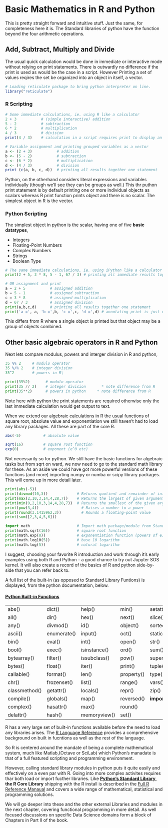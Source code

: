 # Basic Mathematics in R and Python

This is pretty straight forward and intuitive stuff. Just the same, for completeness here it is. The Standard libraries of python have the function beyond the four arithmetic operations.

## Add, Subtract, Multiply and Divide

The usual quick calculation would be done in immediate or interactive mode without relying on print statements. There is outwardly no difference if the print is used as would be the case in a script. However Printing a set of values reqires the set be organized into an object in itself, a vector.

```r
# Loading reticulate package to bring python interpreter on line.
library("reticulate")
```
### R Scripting

```r
# Some immediate calculations, ie. using R like a calculator
2 + 3           # (simple interactive) addition
5 - 2           # subtraction
6 * 2           # multiplication
4 / 3           # division
print(4 / 3)    # calculation in a script requires print to display an answer
```
```r
# Variable assignment and printing grouped variables as a vector
a <- (2 + 3)           # addition
b <- (5 - 2)           # subtraction
c <- (6 * 2)           # multiplication
d <- (4 / 3)           # division
print (c(a, b, c, d))  # printing all results together one statement
```

Python, on the otherhand considers literal expressions and variables individually (though we'll see they can be groups as well.) This thr puthon print statement is by default printing one or more individual objects  as scalars whereas R print function prints object and there is no scalar. The simplest object in R is the vector.

### Python Scripting

The simplest object in python is the scalar, having one of five **basic datatypes**,

- Integers
- Floating-Point Numbers
- Complex Numbers
- Strings
- Boolean Type

```python
# The same immediate calculations, ie. using iPython like a calculator
print(2 + 5, 3 * 8, 5 - 1, 67 / 3) # printing all immediate results together, one statement
```

```python
# OR assignment and print
a = 2 + 5           # assigned addition
b = 5 - 1           # assigned subtraction
c = 3 * 8           # assigned multiplication
d = 67 / 3          # assigned division
print(a,b,c,d)      # printing all results together one statement
print('a =', a, 'b =',b, 'c =',c, 'd =',d) # annotating print is just using 4 literals and 4 variables
```

This differs from R where a single object is printed but that object may be a group of objects combined.


## Other basic algebraic operators in R and Python

Next lets compare modulus, powers and interger division in R and python,
```r
35 %% 2     # modulo operator
35 %/% 2    # integer division
35^2        # powers in R\
```


```python
print(35%2)       # modulo operator
print(35 // 2)    # integer division       * note difference from R
print(35**2)      # powers in python     * note difference from R
```

Note here with python the print statements are required otherwise only the last immediate calculation would get output to text.

When we extend our algebraic calculations in R the usual functions of square root, absolute value and exponentiation we still haven't had to load any library packages. All these are part of the core R.

```r
abs(-5)          # absolute value

sqrt(16)         # square root function
exp(0)           # exponent (e^0 etc)
```
Not necessarily so for python. We still have the basic functions for algebraic tasks but from sqrt on ward, we now need to go to the standard math library for these. As an aside we could have got more powerful versions of these functions (and more) importing numpy or numba or scipy library packages. This will come up in more detail later.

```python
print(abs(-5))
print(divmod(10,3))             # Returns quotient and remainder of integer division
print(max(2,10,3,14,4,28,7))    # Returns the largest of given arguments or items in an iterable
print(min(9,2,10,3,14,4,28,7))  # Returns the smallest of the given arguments or items in an) iterable
print(pow(3,4)) 	              # Raises a number to a power
print(round(3.1415962,3))	      # Rounds a floating-point value
print(sum([2,3,4,5,6]))       

import math                     # Import math package/module from Standard Library
print(math.sqrt(16))            # square root function
print(math.exp(0))              # exponentiation function (powers of e)
print(math.log10(5))            # base 10 logarithm
print(math.log(5))              # natural logarithm
```

I suggest, choosing your favorite R introduction and work through it's early examples using both R and Python -  a good chance to try out Jupyter SOS kernel. It will also create a record of the basics of R and python side-by-side that you can refer back to.

A full list of the built-in (as opposed to Standard Library Funtions) is displayed, from the python documentation, below.

#### [Python Built-in Functions ](https://docs.python.org/3.6/library/functions.html)

||||||
|--|--|--|--|--|
|abs() 	|dict() 	|help() 	|min() 	|setattr()|
|all() 	|dir() 	|hex() 	|next() 	|slice()|
|any() 	|divmod() 	|id() 	|object() 	|sorted()|
|ascii() 	|enumerate() 	|input() 	|oct() 	|staticmethod()|
|bin() 	|eval() 	|int() 	|open() 	|str()|
|bool() 	|exec() 	|isinstance() 	|ord() 	|sum()|
|bytearray() 	|filter() 	|issubclass() 	|pow() 	|super()|
|bytes() 	|float() 	|iter() 	|print() 	|tuple()|
|callable() 	|format() 	|len() 	|property() 	|type()|
|chr() 	|frozenset() 	|list() 	|range() 	|vars()|
|classmethod() 	|getattr() 	|locals() 	|repr() 	|zip()|
|compile() 	|globals() 	|map() 	|reversed() 	|__import__()|
|complex() 	|hasattr() 	|max() 	|round()|| 	 
|delattr() 	|hash() 	|memoryview() 	|set()|| 	 

R has a very large set of built-in functions available before the need to load any libraries arises. The [R Language Reference](https://cran.r-project.org/doc/manuals/r-release/R-lang.html) provides a comprehensive background on built in fucntions as well as the rest of the language.

So R is centered around the mandate of being a complete mathematical system, much like Matlab,(Octave or SciLab) which Python's manadate is that of a full featured scripting and programming environment.

However, calling standard library modules in python puts it quite easily and effectively on a even par with R. Going into more complex activites requires thar both load or import fucther libraries. Like [**Python's Standard Library**](https://docs.python.org/3/library/index.html),  **the R Core Library** shipping with the R install is described in the [Full R Reference Manaual](https://cran.r-project.org/doc/manuals/r-release/fullrefman.pdf) and covers a wide range of mathematical, statistical and programming solutions.

We will go deeper into these and the other external Libraries and modules in the next chapter, covering functional programming in more detail. As well focused discussions on specific Data Science domains form a block of Chapters in Part II of the book.

